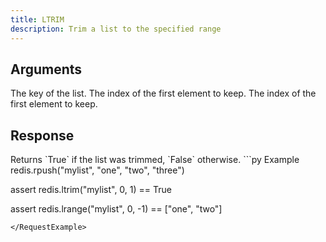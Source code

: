 ```yaml
---
title: LTRIM
description: Trim a list to the specified range
---
```


## Arguments

<ParamField body="key" type="str" required>
  The key of the list.
</ParamField>

<ParamField body="start" type="int" required>
  The index of the first element to keep.
</ParamField>


<ParamField body="stop" type="int" required>
  The index of the first element to keep.
</ParamField>

## Response

<ResponseField type="bool" required>
  Returns `True` if the list was trimmed, `False` otherwise.
</ResponseField>

<RequestExample>
```py Example 
redis.rpush("mylist", "one", "two", "three")

assert redis.ltrim("mylist", 0, 1) == True

assert redis.lrange("mylist", 0, -1) == ["one", "two"]
 ```
</RequestExample>
